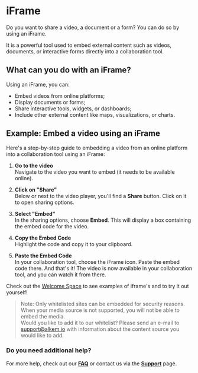 # iFrame

Do you want to share a video, a document or a form? You can do so by using an iFrame.

It is a powerful tool used to embed external content such as videos, documents, or interactive forms directly into a collaboration tool.

## What can you do with an iFrame?

Using an iFrame, you can:

- Embed videos from online platforms;
- Display documents or forms;
- Share interactive tools, widgets, or dashboards;
- Include other external content like maps, visualizations, or charts.

## Example: Embed a video using an iFrame

Here's a step-by-step guide to embedding a video from an online platform into a collaboration tool using an iFrame:

1. **Go to the video**\
   Navigate to the video you want to embed (it needs to be available online).

2. **Click on "Share"**\
   Below or next to the video player, you'll find a **Share** button. Click on it to open sharing options.

3. **Select "Embed"**\
   In the sharing options, choose **Embed**. This will display a box containing the embed code for the video.

4. **Copy the Embed Code**\
   Highlight the code and copy it to your clipboard.

5. **Paste the Embed Code**\
   In your collaboration tool, choose the iFrame icon. Paste the embed code there. And that's it! The video is now available in your collaboration tool, and you can watch it from there.

Check out the [Welcome Space](https://alkem.io/welcome-space/challenges/collaborationtools-3751/collaboration/wanttoshowmediafromanothe) to see examples of iframe's and to try it out yourself!

> Note: Only whitelisted sites can be embedded for security reasons. 
> When your media source is not supported, you will not be able to embed the media. \
> Would you like to add it to our whitelist? 
> Please send an e-mail to support@alkem.io with information about the content source you would like to add.

### Do you need additional help?

For more help, check out our **[FAQ](/faq)** or contact us via the **[Support](/support)** page.
